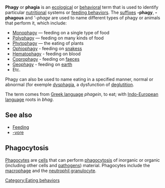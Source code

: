 '''Phagy''' or '''phagia''' is an [[ecology|ecological]] or [[behavior|behavioral]] term that is used to identify particular [[nutrition]]al systems or [[feeding behavior]]s.  The [[suffix]]es '''-phagy''', '''-phagous''' and '''-phage'' are used to name different types of phagy or animals that perform it, which include:

* [[Monophagy]] &mdash; feeding on a single type of food
* [[Polyphagy]] &mdash; feeding on many kinds of food
* [[Phytophagy]] &mdash; the eating of plants
* [[Ophiophagy]] - feeding on [[snakes]]s
* [[Hematophagy]] - feeding on blood
* [[Coprophagy]] - feeding on [[faeces]]
* [[Geophagy]] - feeding on [[earth]]
* Etc.

Phagy can also be used to name eating in a specified manner, normal or abnormal (for exemple [[dysphagia]], a dysfunction of [[deglutition]]. 

The term comes from [[Greek language]] ''phagein'', to eat; with [[Indo-European language]] roots in ''bhag''.

==See also==
* [[Feeding]]
* [[-vore]]

==Phagocytosis==
[[Phagocyte]]s are [[cell (biology)|cells]] that can perform [[phagocytosis]] of inorganic or organic (including other cells and [[pathogen]]s) material. Phagocytes include the [[macrophage]] and the [[neutrophil granulocyte]].

{{sci-stub}}

[[Category:Eating behaviors]]